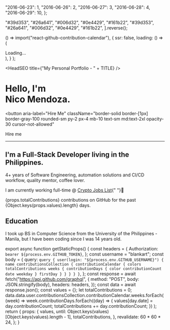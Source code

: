 
  "2016-06-23": 1,
  "2016-06-26": 2,
  "2016-06-27": 3,
  "2016-06-28": 4,
  "2016-06-29": 10,
};

  "#39d353",
  "#26a641",
  "#006d32",
  "#0e4429",
  "#161b22",
  "#39d353",
  "#26a641",
  "#006d32",
  "#0e4429",
  "#161b22",
].reverse();

  () => import("react-github-contribution-calendar"),
  {
    ssr: false,
    loading: () => (
      <div className="flex items-center justify-center w-full min-h-[110px]">
        Loading...
      </div>
    ),
  }
);

<HeadSEO title={"My Personal Portfolio - " + TITLE} />

<h1 className="md:text-[4rem] leading-1">
  Hello, I'm <br />
  <Highlighted className="text-[1.2em]">Nico Mendoza.</Highlighted>
</h1>

<button
  aria-label="Hire Me"
  className="border-solid border-[1px] border-gray-100 rounded-sm py-2 px-4 mb-10 text-sm md:text-2xl opacity-30 cursor-not-allowed"
>
  <p className="m-0">Hire me</p>
</button>

<SocialButtons />

---

## I&apos;m a Full-Stack Developer living in the Philippines.

4+ years of Software Engineering, automation solutions and CI/CD workflow,
quality mentor, coffee lover.

I am currently working full-time @ <a href="https://cryptojobslist.com/" target="_blank">Crypto Jobs List</a>{" "}🚀

<Calendar values={props.values} until={props.until} panelColors={panelColors} />

<Highlighted>{props.totalContributions}</Highlighted> contributions on GitHub for
the past {Object.keys(props.values).length} days.

## Education

I took up BS in Computer Science from the <Highlighted>University of the Philippines - Manila</Highlighted>, but I have been coding since I was 14 years old.

export async function getStaticProps() {
  const headers = {
    Authorization: `bearer ${process.env.GITHUB_TOKEN}`,
  };
  const username = "blankart";
  const body = {
    query: `query {
            user(login: "${process.env.GITHUB_USERNAME}") {
              name
              contributionsCollection {
                contributionCalendar {
                  colors
                  totalContributions
                  weeks {
                    contributionDays {
                      color
                      contributionCount
                      date
                      weekday
                    }
                    firstDay
                  }
                }
              }
            }
          }`,
  };
  const response = await fetch("https://api.github.com/graphql", {
    method: "POST",
    body: JSON.stringify(body),
    headers: headers,
  });
  const data = await response.json();
  const values = {};
  let totalContributions = 0;
  data.data.user.contributionsCollection.contributionCalendar.weeks.forEach(
    (week) =>
      week.contributionDays.forEach((day) => {
        values[day.date] = day.contributionCount;
        totalContributions += day.contributionCount;
      })
  );
  return {
    props: {
      values,
      until: Object.keys(values)[Object.keys(values).length - 1],
      totalContributions,
    },
    revalidate: 60 * 60 * 24,
  };
}
